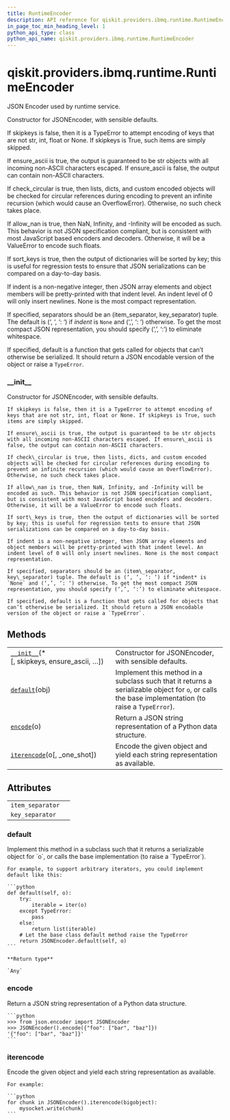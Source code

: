 ```yaml
---
title: RuntimeEncoder
description: API reference for qiskit.providers.ibmq.runtime.RuntimeEncoder
in_page_toc_min_heading_level: 1
python_api_type: class
python_api_name: qiskit.providers.ibmq.runtime.RuntimeEncoder
---
```


# qiskit.providers.ibmq.runtime.RuntimeEncoder

<Class id="qiskit.providers.ibmq.runtime.RuntimeEncoder" github="https://github.com/qiskit/qiskit-ibmq-provider/tree/stable/0.15/qiskit/providers/ibmq/runtime/utils.py" signature="RuntimeEncoder(*, skipkeys=False, ensure_ascii=True, check_circular=True, allow_nan=True, sort_keys=False, indent=None, separators=None, default=None)">
  JSON Encoder used by runtime service.

  Constructor for JSONEncoder, with sensible defaults.

  If skipkeys is false, then it is a TypeError to attempt encoding of keys that are not str, int, float or None. If skipkeys is True, such items are simply skipped.

  If ensure\_ascii is true, the output is guaranteed to be str objects with all incoming non-ASCII characters escaped. If ensure\_ascii is false, the output can contain non-ASCII characters.

  If check\_circular is true, then lists, dicts, and custom encoded objects will be checked for circular references during encoding to prevent an infinite recursion (which would cause an OverflowError). Otherwise, no such check takes place.

  If allow\_nan is true, then NaN, Infinity, and -Infinity will be encoded as such. This behavior is not JSON specification compliant, but is consistent with most JavaScript based encoders and decoders. Otherwise, it will be a ValueError to encode such floats.

  If sort\_keys is true, then the output of dictionaries will be sorted by key; this is useful for regression tests to ensure that JSON serializations can be compared on a day-to-day basis.

  If indent is a non-negative integer, then JSON array elements and object members will be pretty-printed with that indent level. An indent level of 0 will only insert newlines. None is the most compact representation.

  If specified, separators should be an (item\_separator, key\_separator) tuple. The default is (‘, ‘, ‘: ‘) if *indent* is `None` and (‘,’, ‘: ‘) otherwise. To get the most compact JSON representation, you should specify (‘,’, ‘:’) to eliminate whitespace.

  If specified, default is a function that gets called for objects that can’t otherwise be serialized. It should return a JSON encodable version of the object or raise a `TypeError`.

  ### \_\_init\_\_

  <Function id="qiskit.providers.ibmq.runtime.RuntimeEncoder.__init__" name="__init__" signature="__init__(*, skipkeys=False, ensure_ascii=True, check_circular=True, allow_nan=True, sort_keys=False, indent=None, separators=None, default=None)">
    Constructor for JSONEncoder, with sensible defaults.

    If skipkeys is false, then it is a TypeError to attempt encoding of keys that are not str, int, float or None. If skipkeys is True, such items are simply skipped.

    If ensure\_ascii is true, the output is guaranteed to be str objects with all incoming non-ASCII characters escaped. If ensure\_ascii is false, the output can contain non-ASCII characters.

    If check\_circular is true, then lists, dicts, and custom encoded objects will be checked for circular references during encoding to prevent an infinite recursion (which would cause an OverflowError). Otherwise, no such check takes place.

    If allow\_nan is true, then NaN, Infinity, and -Infinity will be encoded as such. This behavior is not JSON specification compliant, but is consistent with most JavaScript based encoders and decoders. Otherwise, it will be a ValueError to encode such floats.

    If sort\_keys is true, then the output of dictionaries will be sorted by key; this is useful for regression tests to ensure that JSON serializations can be compared on a day-to-day basis.

    If indent is a non-negative integer, then JSON array elements and object members will be pretty-printed with that indent level. An indent level of 0 will only insert newlines. None is the most compact representation.

    If specified, separators should be an (item\_separator, key\_separator) tuple. The default is (‘, ‘, ‘: ‘) if *indent* is `None` and (‘,’, ‘: ‘) otherwise. To get the most compact JSON representation, you should specify (‘,’, ‘:’) to eliminate whitespace.

    If specified, default is a function that gets called for objects that can’t otherwise be serialized. It should return a JSON encodable version of the object or raise a `TypeError`.
  </Function>

  ## Methods

  |                                                                                                                                                                 |                                                                                                                                                    |
  | --------------------------------------------------------------------------------------------------------------------------------------------------------------- | -------------------------------------------------------------------------------------------------------------------------------------------------- |
  | [`__init__`](#qiskit.providers.ibmq.runtime.RuntimeEncoder.__init__ "qiskit.providers.ibmq.runtime.RuntimeEncoder.__init__")(\*\[, skipkeys, ensure\_ascii, …]) | Constructor for JSONEncoder, with sensible defaults.                                                                                               |
  | [`default`](#qiskit.providers.ibmq.runtime.RuntimeEncoder.default "qiskit.providers.ibmq.runtime.RuntimeEncoder.default")(obj)                                  | Implement this method in a subclass such that it returns a serializable object for `o`, or calls the base implementation (to raise a `TypeError`). |
  | [`encode`](#qiskit.providers.ibmq.runtime.RuntimeEncoder.encode "qiskit.providers.ibmq.runtime.RuntimeEncoder.encode")(o)                                       | Return a JSON string representation of a Python data structure.                                                                                    |
  | [`iterencode`](#qiskit.providers.ibmq.runtime.RuntimeEncoder.iterencode "qiskit.providers.ibmq.runtime.RuntimeEncoder.iterencode")(o\[, \_one\_shot])           | Encode the given object and yield each string representation as available.                                                                         |

  ## Attributes

  |                  |   |
  | ---------------- | - |
  | `item_separator` |   |
  | `key_separator`  |   |

  ### default

  <Function id="qiskit.providers.ibmq.runtime.RuntimeEncoder.default" name="default" signature="default(obj)">
    Implement this method in a subclass such that it returns a serializable object for `o`, or calls the base implementation (to raise a `TypeError`).

    For example, to support arbitrary iterators, you could implement default like this:

    ```python
    def default(self, o):
        try:
            iterable = iter(o)
        except TypeError:
            pass
        else:
            return list(iterable)
        # Let the base class default method raise the TypeError
        return JSONEncoder.default(self, o)
    ```

    **Return type**

    `Any`
  </Function>

  ### encode

  <Function id="qiskit.providers.ibmq.runtime.RuntimeEncoder.encode" name="encode" signature="encode(o)">
    Return a JSON string representation of a Python data structure.

    ```python
    >>> from json.encoder import JSONEncoder
    >>> JSONEncoder().encode({"foo": ["bar", "baz"]})
    '{"foo": ["bar", "baz"]}'
    ```
  </Function>

  ### iterencode

  <Function id="qiskit.providers.ibmq.runtime.RuntimeEncoder.iterencode" name="iterencode" signature="iterencode(o, _one_shot=False)">
    Encode the given object and yield each string representation as available.

    For example:

    ```python
    for chunk in JSONEncoder().iterencode(bigobject):
        mysocket.write(chunk)
    ```
  </Function>
</Class>


